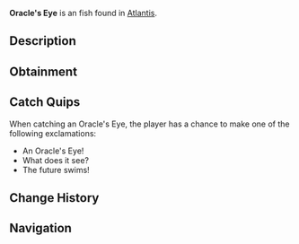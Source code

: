 {{FishInfobox
|image          = Oracle's Eye.png
|rarity         = Unusual
|sea            = First Sea
|location       = [[Atlantis]]
|sublocation    = 
|sources        = Fishing Rod
|radar_location = 
|xp             = 200
|weather        = Foggy
|time           = Night
|season         = Winter
|bait           = Night Shrimp
|base_weight    = 9
|base_value     = 350
|weight_range   = 4.5
|base_chance    = 25
|base_resil     = 40
}}
'''Oracle's Eye''' is an {{Rarity|Unusual}} fish found in [[Atlantis]].

== Description ==
{{Description|These unusual fish have eye-like patterns that seem to shimmer with prophetic visions. Ancient mystics believed they could see glimpses of the future in their scales.|Bestiary Entry}}

== Obtainment ==
{{Description|Ethereal Abyss Pool|Bestiary Hint}}
{{Fish Availability|
Atlantis/Ethereal Abyss
|top_rods      = 
Krampus's Rod\142012\155189.59;
Leviathan's Fang Rod\138426.48\137762.84;
Magma Rod\133326.27\145697.89;
Trident Rod\127948.92\137965.51;
Plastic Rod\123862.6\135318.18;
Fast Rod\96588.87\150430.96;
Fischer's Rod\91835.48\143027.86;
Adventurer's Rod\90504.53\140954.99;
Flimsy Rod\83654.59\134338.7;
Training Rod\69095.29\133680.56;
Buddy Bond Rod\91901.19\128525.21;
Free Spirit Rod\117032.63\126194.62;
Ethereal Prism Rod\112210.41\92135.61;
No-Life Rod\109501.26\100716.42;
Seraphic Rod\108983.65\92834.9;
Rod Of The Forgotten Fang\102008.82\91496.16;
Challenger's Rod\99315.55\92013.93;
Rod Of The Exalted One\94565.08\90408.21;
Rod Of The Depths\91903.53\89986.36;
Zeus Rod\90744.33\89868.14;
Verdant Shear Rod\89388.04\85424.05;
Blazebringer Rod\86179.99\90489.96;
Depthseeker Rod\82316.09\85313.35;
Volcanic Rod\75132.74\81014.57;
Avalanche Rod\74237.47\79598.5;
Steady Rod\31150.63\31291.93
|recommended   = Trident Rod
}}

== Catch Quips ==
When catching an Oracle's Eye, the player has a chance to make one of the following exclamations:
* An Oracle's Eye!
* What does it see?
* The future swims!

== Change History ==
{{Change History|{{subst:Current Version}}}}

== Navigation ==
{{Fish Navbox|Atlantis}}